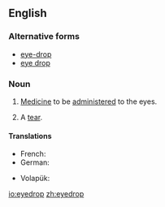 ==English==

===Alternative forms===
* [[eye-drop]]
* [[eye drop]]

===Noun===
{{en-noun}}
{{wikipedia}}

# [[medicine|Medicine]] to be [[administer]]ed to the eyes.
# {{poetic}} A [[tear]].
#: {{rfquotek|Shakespeare}}

====Translations====
{{trans-top|eye medicine}}
* French: {{t|fr|gouttes oculaires|f|p}}
* German: {{t+|de|Augentropfen|m}}
{{trans-mid}}
* Volapük: {{t|vo|logatof}}
{{trans-bottom}}

[[io:eyedrop]]
[[zh:eyedrop]]